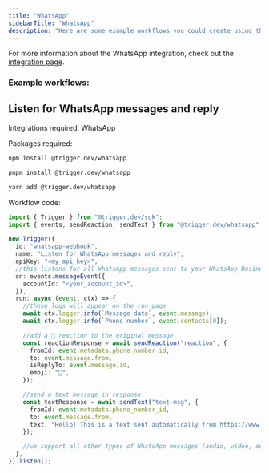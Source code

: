 ```yaml
---
title: "WhatsApp"
sidebarTitle: "WhatsApp"
description: "Here are some example workflows you could create using the WhatsApp integration."
---
```


For more information about the WhatsApp integration, check out the [integration page](/integrations/apis/whatsapp).

### Example workflows:

## Listen for WhatsApp messages and reply

Integrations required: WhatsApp

Packages required:
<Tabs>
  <Tab title="npm">

```bash
npm install @trigger.dev/whatsapp
```

  </Tab>
  <Tab title="pnpm">

```bash
pnpm install @trigger.dev/whatsapp
```

  </Tab>
  <Tab title="yarn">

```bash
yarn add @trigger.dev/whatsapp
```

  </Tab>
</Tabs>

Workflow code:

```ts
import { Trigger } from "@trigger.dev/sdk";
import { events, sendReaction, sendText } from "@trigger.dev/whatsapp";

new Trigger({
  id: "whatsapp-webhook",
  name: "Listen for WhatsApp messages and reply",
  apiKey: "<my_api_key>",
  //this listens for all WhatsApp messages sent to your WhatsApp Business account
  on: events.messageEvent({
    accountId: "<your_account_id>",
  }),
  run: async (event, ctx) => {
    //these logs will appear on the run page
    await ctx.logger.info(`Message data`, event.message);
    await ctx.logger.info(`Phone number`, event.contacts[0]);

    //add a 🥰 reaction to the original message
    const reactionResponse = await sendReaction("reaction", {
      fromId: event.metadata.phone_number_id,
      to: event.message.from,
      isReplyTo: event.message.id,
      emoji: "🥰",
    });

    //send a text message in response
    const textResponse = await sendText("text-msg", {
      fromId: event.metadata.phone_number_id,
      to: event.message.from,
      text: "Hello! This is a text sent automatically from https://www.trigger.dev",
    });

    //we support all other types of WhatsApp messages (audio, video, document, location, etc)
  },
}).listen();
```
